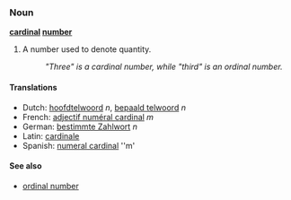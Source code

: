 ===Noun===
'''[[cardinal]] [[number]]'''

# A number used to denote quantity.
#: ''"Three" is a cardinal number, while "third" is an ordinal number.''

====Translations====
*Dutch: [[hoofdtelwoord]] ''n'', [[bepaald telwoord]] ''n''
*French: [[adjectif numéral cardinal]] ''m''
*German: [[bestimmte Zahlwort]] ''n''
*Latin: [[cardinale]]
*Spanish: [[numeral cardinal]] ''m'

====See also====
*[[ordinal number]]